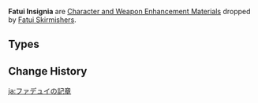 {{Terminology Infobox
|image        = <gallery>
Item Recruit's Insignia.png|Recruit
Item Sergeant's Insignia.png|Sergeant
Item Lieutenant's Insignia.png|Lieutenant
</gallery>
|type         = Item Groups
|type2        = Character and Weapon Enhancement Materials
|type3        = Character and Weapon Enhancement Material Groups
|source1      = [[Fatui Skirmishers]]
}}
'''Fatui Insignia''' are [[Character and Weapon Enhancement Material]]s dropped by [[Fatui Skirmishers]].

==Types==
{{Material Quality
|1=Recruit's Insignia
|2=Sergeant's Insignia
|3=Lieutenant's Insignia
}}

==Change History==
{{Change History|1.0}}
[[Category:Fatui Insignia| ]]

[[ja:ファデュイの記章]]